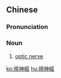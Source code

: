 {{also|视神经}}
==Chinese==
{{zh-forms|s=视神经|type=12}}

===Pronunciation===
{{zh-pron
|m=shìshénjīng
|cat=n
}}

===Noun===
{{zh-noun}}

# {{lb|zh|neuroanatomy}} [[optic nerve]]

[[ko:視神經]]
[[hu:視神經]]